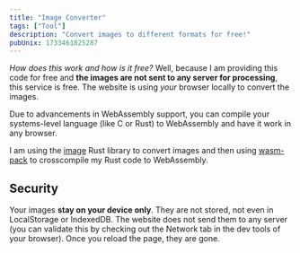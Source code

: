 ```yaml
---
title: "Image Converter"
tags: ["Tool"]
description: "Convert images to different formats for free!"
pubUnix: 1733461825287
---
```




<ImageConverter client:load="solid"/>

_How does this work and how is it free?_ Well, because I am providing this code for free and **the images are not sent to any server for processing**, this service is free. The website is using _your_ browser locally to convert the images.

Due to advancements in WebAssembly support, you can compile your systems-level language (like C or Rust) to WebAssembly and have it work in any browser.

I am using the [image](https://docs.rs/image/latest/image/) Rust library to convert images and then using [wasm-pack](https://rustwasm.github.io/wasm-pack/) to crosscompile my Rust code to WebAssembly.

## Security

Your images **stay on your device only**. They are not stored, not even in LocalStorage or IndexedDB. The website does not send them to any server (you can validate this by checking out the Network tab in the dev tools of your browser). Once you reload the page, they are gone.